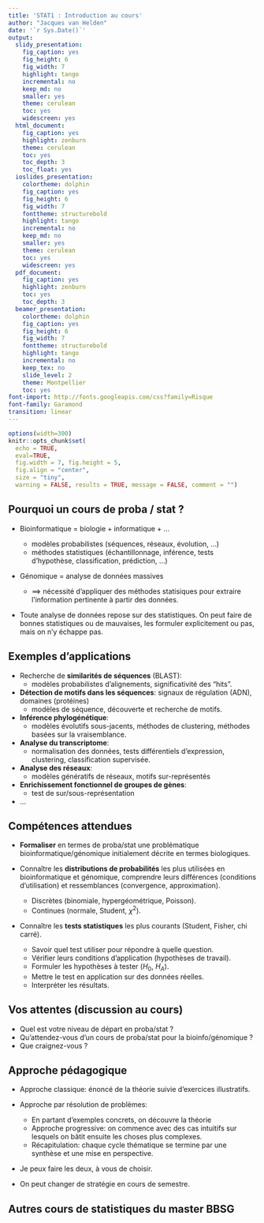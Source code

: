 ```yaml
---
title: 'STAT1 : Introduction au cours'
author: "Jacques van Helden"
date: '`r Sys.Date()`'
output:
  slidy_presentation:
    fig_caption: yes
    fig_height: 6
    fig_width: 7
    highlight: tango
    incremental: no
    keep_md: no
    smaller: yes
    theme: cerulean
    toc: yes
    widescreen: yes
  html_document:
    fig_caption: yes
    highlight: zenburn
    theme: cerulean
    toc: yes
    toc_depth: 3
    toc_float: yes
  ioslides_presentation:
    colortheme: dolphin
    fig_caption: yes
    fig_height: 6
    fig_width: 7
    fonttheme: structurebold
    highlight: tango
    incremental: no
    keep_md: no
    smaller: yes
    theme: cerulean
    toc: yes
    widescreen: yes
  pdf_document:
    fig_caption: yes
    highlight: zenburn
    toc: yes
    toc_depth: 3
  beamer_presentation:
    colortheme: dolphin
    fig_caption: yes
    fig_height: 6
    fig_width: 7
    fonttheme: structurebold
    highlight: tango
    incremental: no
    keep_tex: no
    slide_level: 2
    theme: Montpellier
    toc: yes
font-import: http://fonts.googleapis.com/css?family=Risque
font-family: Garamond
transition: linear
---
```


```r
options(width=300)
knitr::opts_chunk$set(
  echo = TRUE, 
  eval=TRUE, 
  fig.width = 7, fig.height = 5, 
  fig.align = "center", 
  size = "tiny", 
  warning = FALSE, results = TRUE, message = FALSE, comment = "")
```


## Pourquoi un cours de proba / stat ?

- Bioinformatique = biologie + informatique + ...

    - modèles probabilistes (séquences, réseaux, évolution, ...)
    - méthodes statistiques (échantillonnage, inférence, tests d'hypothèse, classification, prédiction, ...)
    
- Génomique = analyse de données massives 

    - $\implies$ nécessité d'appliquer des méthodes statisiques pour extraire l'information pertinente à partir des données.

- Toute analyse de données repose sur des statistiques. On peut faire de bonnes statistiques ou de mauvaises, les formuler explicitement ou pas, mais on n'y échappe pas. 

## Exemples d'applications

- Recherche de **similarités de séquences** (BLAST): 
    - modèles probabilistes d'alignements, significativité des "hits". 
- **Détection de motifs dans les séquences**: signaux de régulation (ADN), domaines (protéines)
    - modèles de séquence, découverte et recherche de motifs.
- **Inférence phylogénétique**: 
    - modèles évolutifs sous-jacents, méthodes de clustering, méthodes basées sur la vraisemblance. 
- **Analyse du transcriptome**: 
    - normalisation des données, tests différentiels d'expression, clustering, classification supervisée.
- **Analyse des réseaux**: 
    - modèles génératifs de réseaux, motifs sur-représentés
- **Enrichissement fonctionnel de groupes de gènes**: 
    - test de sur/sous-représentation
- ...


## Compétences attendues

- **Formaliser** en termes de proba/stat une problématique bioinformatique/génomique initialement décrite en termes biologiques. 

- Connaître les **distributions de probabilités** les plus utilisées en bioinformatique et génomique, comprendre leurs différences (conditions d'utilisation) et ressemblances (convergence, approximation).  

    - Discrètes (binomiale, hypergéométrique, Poisson).
    - Continues (normale, Student, $\chi^2$).

- Connaître les **tests statistiques** les plus courants (Student, Fisher, chi carré). 

    - Savoir quel test utiliser pour répondre à quelle question. 
    - Vérifier leurs conditions d'application (hypothèses de travail). 
    - Formuler les hypothèses à tester ($H_0$, $H_A$).
    - Mettre le test en application sur des données réelles. 
    - Interpréter les résultats. 


## Vos attentes (discussion au cours)

- Quel est votre niveau de départ en proba/stat ?
- Qu'attendez-vous d'un cours de proba/stat pour la bioinfo/génomique ?
- Que craignez-vous ?


## Approche pédagogique

- Approche classique: énoncé de la théorie suivie d'exercices illustratifs. 

- Approche par résolution de problèmes: 

    - En partant d'exemples concrets, on découvre la théorie
    - Approche progressive: on commence avec des cas intuitifs sur lesquels on bâtit ensuite les choses plus complexes.
    - Récapitulation: chaque cycle thématique se termine par une synthèse et une mise en perspective. 

- Je peux faire les deux, à vous de choisir.

- On peut changer de stratégie en cours de semestre. 

## Autres cours de statistiques du master BBSG






